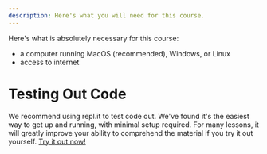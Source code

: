 ```yaml
---
description: Here's what you will need for this course.
---
```


Here's what is absolutely necessary for this course:

- a computer running MacOS (recommended), Windows, or Linux
- access to internet

# Testing Out Code

We recommend using repl.it to test code out. We've found it's the easiest way to get up and running, with minimal setup required. For many lessons, it will greatly improve your ability to comprehend the material if you try it out yourself. [Try it out now!](https://repl.it/languages/java10)
